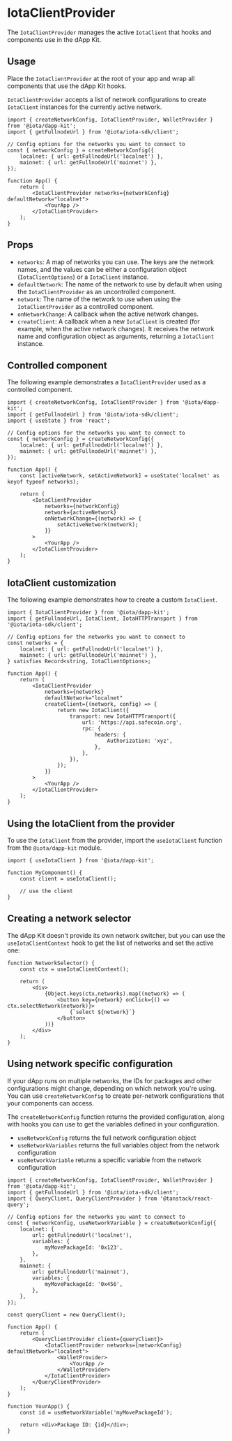# IotaClientProvider

The `IotaClientProvider` manages the active `IotaClient` that hooks and components use in the dApp
Kit.

## Usage

Place the `IotaClientProvider` at the root of your app and wrap all components that use the dApp Kit
hooks.

`IotaClientProvider` accepts a list of network configurations to create `IotaClient` instances for
the currently active network.

```tsx
import { createNetworkConfig, IotaClientProvider, WalletProvider } from '@iota/dapp-kit';
import { getFullnodeUrl } from '@iota/iota-sdk/client';

// Config options for the networks you want to connect to
const { networkConfig } = createNetworkConfig({
    localnet: { url: getFullnodeUrl('localnet') },
    mainnet: { url: getFullnodeUrl('mainnet') },
});

function App() {
    return (
        <IotaClientProvider networks={networkConfig} defaultNetwork="localnet">
            <YourApp />
        </IotaClientProvider>
    );
}
```

## Props

-   `networks`: A map of networks you can use. The keys are the network names, and the values can be
    either a configuration object (`IotaClientOptions`) or a `IotaClient` instance.
-   `defaultNetwork`: The name of the network to use by default when using the `IotaClientProvider`
    as an uncontrolled component.
-   `network`: The name of the network to use when using the `IotaClientProvider` as a controlled
    component.
-   `onNetworkChange`: A callback when the active network changes.
-   `createClient`: A callback when a new `IotaClient` is created (for example, when the active
    network changes). It receives the network name and configuration object as arguments, returning
    a `IotaClient` instance.

## Controlled component

The following example demonstrates a `IotaClientProvider` used as a controlled component.

```tsx
import { createNetworkConfig, IotaClientProvider } from '@iota/dapp-kit';
import { getFullnodeUrl } from '@iota/iota-sdk/client';
import { useState } from 'react';

// Config options for the networks you want to connect to
const { networkConfig } = createNetworkConfig({
    localnet: { url: getFullnodeUrl('localnet') },
    mainnet: { url: getFullnodeUrl('mainnet') },
});

function App() {
    const [activeNetwork, setActiveNetwork] = useState('localnet' as keyof typeof networks);

    return (
        <IotaClientProvider
            networks={networkConfig}
            network={activeNetwork}
            onNetworkChange={(network) => {
                setActiveNetwork(network);
            }}
        >
            <YourApp />
        </IotaClientProvider>
    );
}
```

## IotaClient customization

The following example demonstrates how to create a custom `IotaClient`.

```tsx
import { IotaClientProvider } from '@iota/dapp-kit';
import { getFullnodeUrl, IotaClient, IotaHTTPTransport } from '@iota/iota-sdk/client';

// Config options for the networks you want to connect to
const networks = {
    localnet: { url: getFullnodeUrl('localnet') },
    mainnet: { url: getFullnodeUrl('mainnet') },
} satisfies Record<string, IotaClientOptions>;

function App() {
    return (
        <IotaClientProvider
            networks={networks}
            defaultNetwork="localnet"
            createClient={(network, config) => {
                return new IotaClient({
                    transport: new IotaHTTPTransport({
                        url: 'https://api.safecoin.org',
                        rpc: {
                            headers: {
                                Authorization: 'xyz',
                            },
                        },
                    }),
                });
            }}
        >
            <YourApp />
        </IotaClientProvider>
    );
}
```

## Using the IotaClient from the provider

To use the `IotaClient` from the provider, import the `useIotaClient` function from the
`@iota/dapp-kit` module.

```tsx
import { useIotaClient } from '@iota/dapp-kit';

function MyComponent() {
    const client = useIotaClient();

    // use the client
}
```

## Creating a network selector

The dApp Kit doesn't provide its own network switcher, but you can use the `useIotaClientContext`
hook to get the list of networks and set the active one:

```tsx
function NetworkSelector() {
    const ctx = useIotaClientContext();

    return (
        <div>
            {Object.keys(ctx.networks).map((network) => (
                <button key={network} onClick={() => ctx.selectNetwork(network)}>
                    {`select ${network}`}
                </button>
            ))}
        </div>
    );
}
```

## Using network specific configuration

If your dApp runs on multiple networks, the IDs for packages and other configurations might change,
depending on which network you're using. You can use `createNetworkConfig` to create per-network
configurations that your components can access.

The `createNetworkConfig` function returns the provided configuration, along with hooks you can use
to get the variables defined in your configuration.

-   `useNetworkConfig` returns the full network configuration object
-   `useNetworkVariables` returns the full variables object from the network configuration
-   `useNetworkVariable` returns a specific variable from the network configuration

```tsx
import { createNetworkConfig, IotaClientProvider, WalletProvider } from '@iota/dapp-kit';
import { getFullnodeUrl } from '@iota/iota-sdk/client';
import { QueryClient, QueryClientProvider } from '@tanstack/react-query';

// Config options for the networks you want to connect to
const { networkConfig, useNetworkVariable } = createNetworkConfig({
    localnet: {
        url: getFullnodeUrl('localnet'),
        variables: {
            myMovePackageId: '0x123',
        },
    },
    mainnet: {
        url: getFullnodeUrl('mainnet'),
        variables: {
            myMovePackageId: '0x456',
        },
    },
});

const queryClient = new QueryClient();

function App() {
    return (
        <QueryClientProvider client={queryClient}>
            <IotaClientProvider networks={networkConfig} defaultNetwork="localnet">
                <WalletProvider>
                    <YourApp />
                </WalletProvider>
            </IotaClientProvider>
        </QueryClientProvider>
    );
}

function YourApp() {
    const id = useNetworkVariable('myMovePackageId');

    return <div>Package ID: {id}</div>;
}
```
